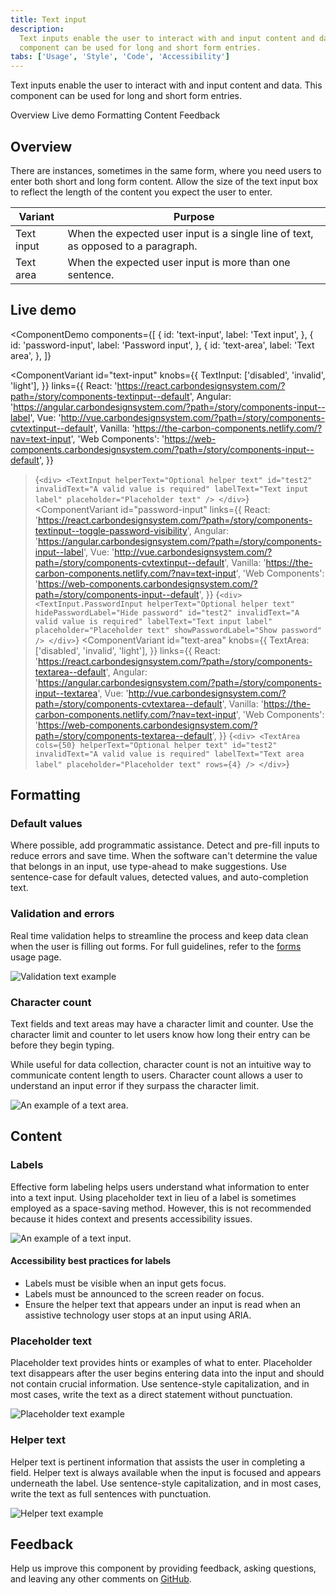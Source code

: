 ```yaml
---
title: Text input
description:
  Text inputs enable the user to interact with and input content and data. This
  component can be used for long and short form entries.
tabs: ['Usage', 'Style', 'Code', 'Accessibility']
---
```


<PageDescription>

Text inputs enable the user to interact with and input content and data. This
component can be used for long and short form entries.

</PageDescription>

<AnchorLinks>

<AnchorLink>Overview</AnchorLink>
<AnchorLink>Live demo</AnchorLink>
<AnchorLink>Formatting</AnchorLink>
<AnchorLink>Content</AnchorLink>
<AnchorLink>Feedback</AnchorLink>

</AnchorLinks>

## Overview

There are instances, sometimes in the same form, where you need users to enter
both short and long form content. Allow the size of the text input box to
reflect the length of the content you expect the user to enter.

| Variant    | Purpose                                                                           |
| ---------- | --------------------------------------------------------------------------------- |
| Text input | When the expected user input is a single line of text, as opposed to a paragraph. |
| Text area  | When the expected user input is more than one sentence.                           |

## Live demo

<!-- prettier-ignore-start -->
<ComponentDemo
  components={[
    {
      id: 'text-input',
      label: 'Text input',
    },
    {
      id: 'password-input',
      label: 'Password input',
    },
    {
      id: 'text-area',
      label: 'Text area',
    },
  ]}
>
  <ComponentVariant
    id="text-input"
    knobs={{
      TextInput: ['disabled', 'invalid', 'light'],
    }}
    links={{
      React:
        'https://react.carbondesignsystem.com/?path=/story/components-textinput--default',
      Angular:
        'https://angular.carbondesignsystem.com/?path=/story/components-input--label',
      Vue: 'http://vue.carbondesignsystem.com/?path=/story/components-cvtextinput--default',
      Vanilla: 'https://the-carbon-components.netlify.com/?nav=text-input',
      'Web Components':
        'https://web-components.carbondesignsystem.com/?path=/story/components-input--default',
    }}
  >{`
    <div>
      <TextInput
        helperText="Optional helper text"
        id="test2"
        invalidText="A valid value is required"
        labelText="Text input label"
        placeholder="Placeholder text"
      />
    </div>
  `}</ComponentVariant>
  <ComponentVariant
    id="password-input"
    links={{
      React:
        'https://react.carbondesignsystem.com/?path=/story/components-textinput--toggle-password-visibility',
      Angular:
        'https://angular.carbondesignsystem.com/?path=/story/components-input--label',
      Vue: 'http://vue.carbondesignsystem.com/?path=/story/components-cvtextinput--default',
      Vanilla: 'https://the-carbon-components.netlify.com/?nav=text-input',
      'Web Components':
        'https://web-components.carbondesignsystem.com/?path=/story/components-input--default',
    }}
  >{`
    <div>
    <TextInput.PasswordInput
      helperText="Optional helper text"
      hidePasswordLabel="Hide password"
      id="test2"
      invalidText="A valid value is required"
      labelText="Text input label"
      placeholder="Placeholder text"
      showPasswordLabel="Show password"
    />
    </div>
  `}</ComponentVariant>
  <ComponentVariant
    id="text-area"
    knobs={{
      TextArea: ['disabled', 'invalid', 'light'],
    }}
    links={{
      React:
        'https://react.carbondesignsystem.com/?path=/story/components-textarea--default',
      Angular:
        'https://angular.carbondesignsystem.com/?path=/story/components-input--textarea',
      Vue: 'http://vue.carbondesignsystem.com/?path=/story/components-cvtextarea--default',
      Vanilla: 'https://the-carbon-components.netlify.com/?nav=text-input',
      'Web Components':
        'https://web-components.carbondesignsystem.com/?path=/story/components-textarea--default',
    }}
  >{`
    <div>
    <TextArea
      cols={50}
      helperText="Optional helper text"
      id="test2"
      invalidText="A valid value is required"
      labelText="Text area label"
      placeholder="Placeholder text"
      rows={4}
    />
    </div>
  `}</ComponentVariant>
</ComponentDemo>
<!-- prettier-ignore-end -->

## Formatting

### Default values

Where possible, add programmatic assistance. Detect and pre-fill inputs to
reduce errors and save time. When the software can't determine the value that
belongs in an input, use type-ahead to make suggestions. Use sentence-case for
default values, detected values, and auto-completion text.

### Validation and errors

Real time validation helps to streamline the process and keep data clean when
the user is filling out forms. For full guidelines, refer to the
[forms](/components/form/usage) usage page.

<Row>
<Column colLg={8}>

![Validation text example](images/text-input-usage-2.gif)

</Column>
</Row>

### Character count

Text fields and text areas may have a character limit and counter. Use the
character limit and counter to let users know how long their entry can be before
they begin typing.

While useful for data collection, character count is not an intuitive way to
communicate content length to users. Character count allows a user to understand
an input error if they surpass the character limit.

<Row>
<Column colLg={8}>

![An example of a text area.](images/text-area-usage-1.png)

</Column>
</Row>

## Content

### Labels

Effective form labeling helps users understand what information to enter into a
text input. Using placeholder text in lieu of a label is sometimes employed as a
space-saving method. However, this is not recommended because it hides context
and presents accessibility issues.

<Row>
<Column colLg={8}>

![An example of a text input.](images/text-input-header-usage.png)

</Column>
</Row>

#### Accessibility best practices for labels

- Labels must be visible when an input gets focus.
- Labels must be announced to the screen reader on focus.
- Ensure the helper text that appears under an input is read when an assistive
  technology user stops at an input using ARIA.

### Placeholder text

Placeholder text provides hints or examples of what to enter. Placeholder text
disappears after the user begins entering data into the input and should not
contain crucial information. Use sentence-style capitalization, and in most
cases, write the text as a direct statement without punctuation.

<Row>
<Column colLg={8}>

![Placeholder text example](images/text-input-usage-1.png)

</Column>
</Row>

### Helper text

Helper text is pertinent information that assists the user in completing a
field. Helper text is always available when the input is focused and appears
underneath the label. Use sentence-style capitalization, and in most cases,
write the text as full sentences with punctuation.

<Row>
<Column colLg={8}>

![Helper text example](images/text-input-usage-3.png)

</Column>
</Row>

## Feedback

Help us improve this component by providing feedback, asking questions, and
leaving any other comments on
[GitHub](https://github.com/carbon-design-system/carbon-website/issues/new?assignees=&labels=feedback&template=feedback.md).
